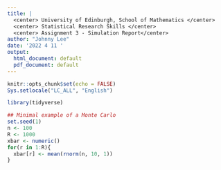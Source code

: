 ---
title: |
  <center> University of Edinburgh, School of Mathematics </center>
  <center> Statistical Research Skills </center>
  <center> Assignment 3 - Simulation Report</center>
author: "Johnny Lee"
date: '2022 4 11 '
output:
  html_document: default
  pdf_document: default
---

```{r setup, include=FALSE}
knitr::opts_chunk$set(echo = FALSE)
Sys.setlocale("LC_ALL", "English")

library(tidyverse)  
```


```{r}
## Minimal example of a Monte Carlo
set.seed(1)
n <- 100
R <- 1000
xbar <- numeric()
for(r in 1:R){
  xbar[r] <- mean(rnorm(n, 10, 1))
}
```


